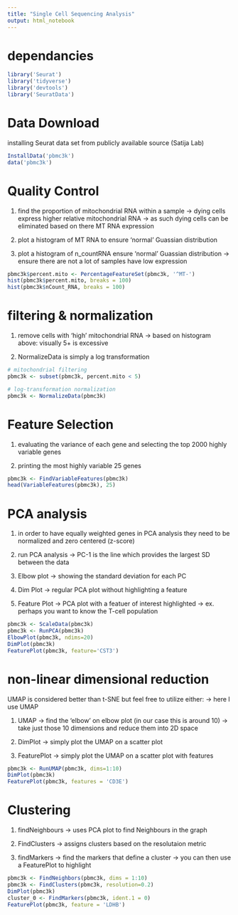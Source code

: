 ```yaml
---
title: "Single Cell Sequencing Analysis"
output: html_notebook
---
```


# dependancies

```r
library('Seurat')
library('tidyverse')
library('devtools')
library('SeuratData')
```

# Data Download

installing Seurat data set from publicly available source (Satija Lab)

```r
InstallData('pbmc3k')
data('pbmc3k')
```

# Quality Control

1. find the proportion of mitochondrial RNA within a sample 
  -> dying cells express higher relative mitochondrial RNA
  -> as such dying cells can be eliminated based on there MT RNA expression
  
2. plot a histogram of MT RNA to ensure 'normal' Guassian distribution

3. plot a histogram of n_countRNA ensure 'normal' Guassian distribution
  -> ensure there are not a lot of samples have low expression

```r
pbmc3k$percent.mito <- PercentageFeatureSet(pbmc3k, '^MT-')
hist(pbmc3k$percent.mito, breaks = 100)
hist(pbmc3k$nCount_RNA, breaks = 100)
```

# filtering & normalization 

1. remove cells with 'high' mitochondrial RNA 
  -> based on histogram above: visually 5+ is excessive
  
2. NormalizeData is simply a log transformation

```r
# mitochondrial filtering
pbmc3k <- subset(pbmc3k, percent.mito < 5)

# log-transformation normalization
pbmc3k <- NormalizeData(pbmc3k)
```

# Feature Selection 

1. evaluating the variance of each gene and selecting the top 2000 highly variable genes

2. printing the most highly variable 25 genes

```r
pbmc3k <- FindVariableFeatures(pbmc3k)
head(VariableFeatures(pbmc3k), 25)
```

# PCA analysis

1. in order to have equally weighted genes in PCA analysis they need to be normalized and zero centered (z-score)

2. run PCA analysis
-> PC-1 is the line which provides the largest SD between the data

3. Elbow plot
-> showing the standard deviation for each PC 

4. Dim Plot 
-> regular PCA plot without highlighting a feature

5. Feature Plot
-> PCA plot with a featuer of interest highlighted
-> ex. perhaps you want to know the T-cell population

```r
pbmc3k <- ScaleData(pbmc3k)
pbmc3k <- RunPCA(pbmc3k)
ElbowPlot(pbmc3k, ndims=20)
DimPlot(pbmc3k)
FeaturePlot(pbmc3k, feature='CST3')
```

# non-linear dimensional reduction

UMAP is considered better than t-SNE but feel free to utilize either:
-> here I use UMAP

1. UMAP
-> find the 'elbow' on elbow plot (in our case this is around 10)
-> take just those 10 dimensions and reduce them into 2D space

2. DimPlot
-> simply plot the UMAP on a scatter plot

3. FeaturePlot
-> simply plot the UMAP on a scatter plot with features

```r
pbmc3k <- RunUMAP(pbmc3k, dims=1:10)
DimPlot(pbmc3k)
FeaturePlot(pbmc3k, features = 'CD3E')
```

# Clustering

1. findNeighbours
-> uses PCA plot to find Neighbours in the graph 

2. FindClusters
-> assigns clusters based on the resolutaion metric

3. findMarkers 
-> find the markers that define a cluster
-> you can then use a FeaturePlot to highlight

```r
pbmc3k <- FindNeighbors(pbmc3k, dims = 1:10)
pbmc3k <- FindClusters(pbmc3k, resolution=0.2)
DimPlot(pbmc3k)
cluster_0 <- FindMarkers(pbmc3k, ident.1 = 0)
FeaturePlot(pbmc3k, feature = 'LDHB')
```

